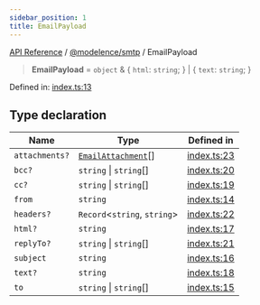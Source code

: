 ```yaml
---
sidebar_position: 1
title: EmailPayload
---
```


[API Reference](/api-reference/@modelence/smtp/type-aliases/../../../index) / [@modelence/smtp](/api-reference/@modelence/smtp/type-aliases/../index) / EmailPayload

> **EmailPayload** = `object` & \{ `html`: `string`; \} \| \{ `text`: `string`; \}

Defined in: [index.ts:13](https://github.com/modelence/modelence/blob/c899742a4164588d46fed45e860b48029fd4f838/packages/smtp/src/index.ts#L13)

## Type declaration

| Name | Type | Defined in |
| ------ | ------ | ------ |
| `attachments?` | [`EmailAttachment`](/api-reference/@modelence/smtp/type-aliases/EmailAttachment)[] | [index.ts:23](https://github.com/modelence/modelence/blob/c899742a4164588d46fed45e860b48029fd4f838/packages/smtp/src/index.ts#L23) |
| `bcc?` | `string` \| `string`[] | [index.ts:20](https://github.com/modelence/modelence/blob/c899742a4164588d46fed45e860b48029fd4f838/packages/smtp/src/index.ts#L20) |
| `cc?` | `string` \| `string`[] | [index.ts:19](https://github.com/modelence/modelence/blob/c899742a4164588d46fed45e860b48029fd4f838/packages/smtp/src/index.ts#L19) |
| `from` | `string` | [index.ts:14](https://github.com/modelence/modelence/blob/c899742a4164588d46fed45e860b48029fd4f838/packages/smtp/src/index.ts#L14) |
| `headers?` | `Record`\<`string`, `string`\> | [index.ts:22](https://github.com/modelence/modelence/blob/c899742a4164588d46fed45e860b48029fd4f838/packages/smtp/src/index.ts#L22) |
| `html?` | `string` | [index.ts:17](https://github.com/modelence/modelence/blob/c899742a4164588d46fed45e860b48029fd4f838/packages/smtp/src/index.ts#L17) |
| `replyTo?` | `string` \| `string`[] | [index.ts:21](https://github.com/modelence/modelence/blob/c899742a4164588d46fed45e860b48029fd4f838/packages/smtp/src/index.ts#L21) |
| `subject` | `string` | [index.ts:16](https://github.com/modelence/modelence/blob/c899742a4164588d46fed45e860b48029fd4f838/packages/smtp/src/index.ts#L16) |
| `text?` | `string` | [index.ts:18](https://github.com/modelence/modelence/blob/c899742a4164588d46fed45e860b48029fd4f838/packages/smtp/src/index.ts#L18) |
| `to` | `string` \| `string`[] | [index.ts:15](https://github.com/modelence/modelence/blob/c899742a4164588d46fed45e860b48029fd4f838/packages/smtp/src/index.ts#L15) |
